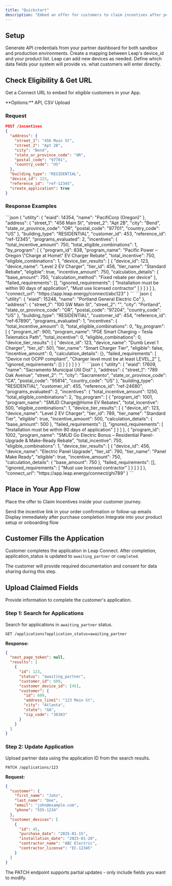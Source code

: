 ```yaml
---
title: "Quickstart"
description: "Embed an offer for customers to claim incentives after purchase and installation"
---
```


## Setup

<Steps>
<Step title="Create your API Key">
  Generate API credentials from your partner dashboard for both sandbox and production environments.
</Step>

<Step title="Map devices to your system">
  Create a mapping between Leap's device_id and your product list. Leap can add new devices as needed.
</Step>

<Step title="Set up Claimed Fields (Optional)">
  Define which data fields your system will provide vs. what customers will enter directly.
</Step>
</Steps>

## Check Eligibility & Get URL

Get a Connect URL to embed for eligible customers in your App.

<Info>
  **Options:** API, CSV Upload
</Info>

### Request

```json
POST /incentives
{
  "address": {
    "street_1": "456 Main St",
    "street_2": "Apt 2B",
    "city": "Bend",
    "state_or_province_code": "OR",
    "postal_code": "97701",
    "country_code": "US"
  },
  "building_type": "RESIDENTIAL",
  "device_id": 123,
  "reference_id": "ref-12345",
  "create_application": true
}
```

### Response Examples

<AccordionGroup>
<Accordion title="Eligible Customer">
```json
{
  "utility": {
    "eiaid": 14354,
    "name": "PacifiCorp (Oregon)"
  },
  "address": {
    "street_1": "456 Main St",
    "street_2": "Apt 2B",
    "city": "Bend",
    "state_or_province_code": "OR",
    "postal_code": "97701",
    "country_code": "US"
  },
  "building_type": "RESIDENTIAL",
  "customer_id": 453,
  "reference_id": "ref-12345",
  "programs_evaluated": 2,
  "incentives": {
    "total_incentive_amount": 750,
    "total_eligible_combinations": 1,
    "by_program": [
      {
        "program_id": 838,
        "program_name": "Pacific Power – Oregon \"Charge at Home\" EV Charger Rebate",
        "total_incentive": 750,
        "eligible_combinations": 1,
        "device_tier_results": [
          {
            "device_id": 123,
            "device_name": "Level 2 EV Charger",
            "tier_id": 456,
            "tier_name": "Standard Rebate",
            "eligible": true,
            "incentive_amount": 750,
            "calculation_details": {
              "base_amount": 750,
              "calculation_method": "Fixed rebate per device"
            },
            "failed_requirements": [],
            "ignored_requirements": [
              "Installation must be within 90 days of application",
              "Must use licensed contractor"
            ]
          }
        ]
      }
    ]
  },
  "connect_url": "https://app.leap.energy/connect/abc123"
}
```
</Accordion>

<Accordion title="Ineligible Customer">
```json
{
  "utility": {
    "eiaid": 15248,
    "name": "Portland General Electric Co"
  },
  "address": {
    "street_1": "100 SW Main St",
    "street_2": "",
    "city": "Portland",
    "state_or_province_code": "OR",
    "postal_code": "97204",
    "country_code": "US"
  },
  "building_type": "RESIDENTIAL",
  "customer_id": 454,
  "reference_id": "ref-67890",
  "programs_evaluated": 1,
  "incentives": {
    "total_incentive_amount": 0,
    "total_eligible_combinations": 0,
    "by_program": [
      {
        "program_id": 900,
        "program_name": "PGE Smart Charging – Tesla Telematics Path",
        "total_incentive": 0,
        "eligible_combinations": 0,
        "device_tier_results": [
          {
            "device_id": 123,
            "device_name": "Dumb Level 1 Charger",
            "tier_id": 501,
            "tier_name": "Smart Charger Tier",
            "eligible": false,
            "incentive_amount": 0,
            "calculation_details": {},
            "failed_requirements": [
              "Device not OCPP compliant",
              "Charger level must be at least LEVEL_2"
            ],
            "ignored_requirements": []
          }
        ]
      }
    ]
  }
}
```
</Accordion>

<Accordion title="Multiple Programs">
```json
{
  "utility": {
    "eiaid": 17609,
    "name": "Sacramento Municipal Util Dist"
  },
  "address": {
    "street_1": "789 Oak Avenue",
    "street_2": "",
    "city": "Sacramento",
    "state_or_province_code": "CA",
    "postal_code": "95814",
    "country_code": "US"
  },
  "building_type": "RESIDENTIAL",
  "customer_id": 455,
  "reference_id": "ref-24680",
  "programs_evaluated": 2,
  "incentives": {
    "total_incentive_amount": 1250,
    "total_eligible_combinations": 2,
    "by_program": [
      {
        "program_id": 1001,
        "program_name": "SMUD Charge@Home EV Rebates",
        "total_incentive": 500,
        "eligible_combinations": 1,
        "device_tier_results": [
          {
            "device_id": 123,
            "device_name": "Level 2 EV Charger",
            "tier_id": 789,
            "tier_name": "Standard Tier",
            "eligible": true,
            "incentive_amount": 500,
            "calculation_details": {
              "base_amount": 500
            },
            "failed_requirements": [],
            "ignored_requirements": [
              "Installation must be within 90 days of application"
            ]
          }
        ]
      },
      {
        "program_id": 1002,
        "program_name": "SMUD Go Electric Bonus – Residential Panel-Upgrade & Make-Ready Rebate",
        "total_incentive": 750,
        "eligible_combinations": 1,
        "device_tier_results": [
          {
            "device_id": 456,
            "device_name": "Electric Panel Upgrade",
            "tier_id": 790,
            "tier_name": "Panel Make Ready",
            "eligible": true,
            "incentive_amount": 750,
            "calculation_details": {
              "base_amount": 750
            },
            "failed_requirements": [],
            "ignored_requirements": [
              "Must use licensed contractor"
            ]
          }
        ]
      }
    ]
  },
  "connect_url": "https://app.leap.energy/connect/ghi789"
}
```
</Accordion>
</AccordionGroup>

## Place in Your App Flow

Place the offer to Claim Incentives inside your customer journey.

<CardGroup cols={3}>
<Card title="Post Purchase Email" icon="envelope">
  Send the incentive link in your order confirmation or follow-up emails
</Card>

<Card title="Order Confirmation" icon="check-circle">
  Display immediately after purchase completion
</Card>

<Card title="App Setup" icon="mobile">
  Integrate into your product setup or onboarding flow
</Card>
</CardGroup>

## Customer Fills the Application

Customer completes the application in Leap Connect. After completion, application_status is updated to `awaiting_partner` or `completed`.

<Note>
  The customer will provide required documentation and consent for data sharing during this step.
</Note>

## Upload Claimed Fields

Provide information to complete the customer's application.

### Step 1: Search for Applications

Search for applications in `awaiting_partner` status.

```http
GET /applications?application_status=awaiting_partner
```

**Response:**
```json
{
  "next_page_token": null,
  "results": [
    {
      "id": 123,
      "status": "awaiting_partner",
      "customer_id": 609,
      "customer_device_id": [45],
      "customer": {
        "id": 609,
        "address_line1": "123 Main St",
        "city": "Atlanta",
        "state": "GA",
        "zip_code": "30303"
      }
    }
  ]
}
```

### Step 2: Update Application

Upload partner data using the application ID from the search results.

```http
PATCH /applications/123
```

**Request:**
```json
{
  "customer": {
    "first_name": "John",
    "last_name": "Doe",
    "email": "john@example.com",
    "phone": "555-1234"
  },
  "customer_devices": [
    {
      "id": 45,
      "purchase_date": "2025-01-15",
      "installation_date": "2025-01-20",
      "contractor_name": "ABC Electric",
      "contractor_license": "EC-12345"
    }
  ]
}
```

<Tip>
  The PATCH endpoint supports partial updates - only include fields you want to modify.
</Tip>